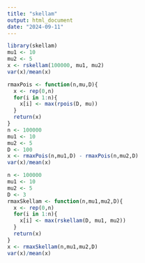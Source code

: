 ```yaml
---
title: "skellam"
output: html_document
date: "2024-09-11"
---
```


```r
library(skellam)
mu1 <- 10
mu2 <- 5
x <- rskellam(100000, mu1, mu2)
var(x)/mean(x)
```

```r
rmaxPois <- function(n,mu,D){
  x <- rep(0,n)
  for(i in 1:n){
    x[i] <- max(rpois(D, mu))
  }
  return(x)
}
n <- 100000
mu1 <- 10
mu2 <- 5
D <- 100
x <- rmaxPois(n,mu1,D) - rmaxPois(n,mu2,D)
var(x)/mean(x)
```

```r
n <- 100000
mu1 <- 10
mu2 <- 5
D <- 3
rmaxSkellam <- function(n,mu1,mu2,D){
  x <- rep(0,n)
  for(i in 1:n){
    x[i] <- max(rskellam(D, mu1, mu2))
  }
  return(x)  
}
x <- rmaxSkellam(n,mu1,mu2,D)
var(x)/mean(x)
```

